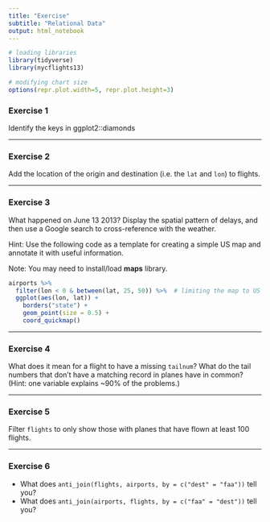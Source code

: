```yaml
---
title: "Exercise"
subtitle: "Relational Data"
output: html_notebook
---
```


```r
# loading libraries
library(tidyverse)
library(nycflights13)

# modifying chart size
options(repr.plot.width=5, repr.plot.height=3)
```

### Exercise 1
Identify the keys in ggplot2::diamonds

---

### Exercise 2
Add the location of the origin and destination (i.e. the `lat` and `lon`) to flights.

---

### Exercise 3
What happened on June 13 2013? Display the spatial pattern of delays, and then use a Google search to cross-reference with the weather.

Hint: Use the following code as a template for creating a simple US map and annotate it with useful information. 

Note: You may need to install/load **maps** library.

```r
airports %>%
  filter(lon < 0 & between(lat, 25, 50)) %>%  # limiting the map to US mainland boarders for clarity
  ggplot(aes(lon, lat)) +
    borders("state") +
    geom_point(size = 0.5) +
    coord_quickmap()
```

---

### Exercise 4
What does it mean for a flight to have a missing `tailnum`? What do the tail numbers that don't have a matching record in planes have in common? (Hint: one variable explains ~90% of the problems.)

---

### Exercise 5
Filter `flights` to only show those with planes that have flown at least 100 flights.

---

### Exercise 6
* What does `anti_join(flights, airports, by = c("dest" = "faa"))` tell you? 
* What does `anti_join(airports, flights, by = c("faa" = "dest"))` tell you?

